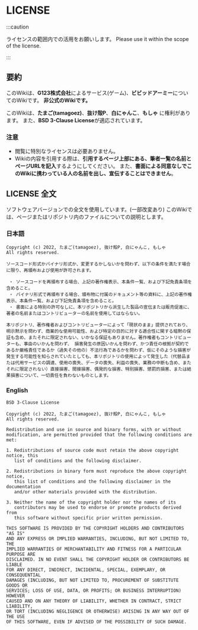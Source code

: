 # LICENSE

:::caution

ライセンスの範囲内での活用をお願いします。
Please use it within the scope of the license.

:::

## 要約
このWikiは、**G123株式会社**によるサービス(ゲーム)、**ビビッドアーミー**についてのWikiです。
**非公式のWikiです。**

このWikiは、**たまご(tamagoez)**、**抜け殻P**、**白にゃんこ**、**もしゃ** に権利があります。
また、**BSD 3-Clause License**が適応されています。

### 注意
 - 閲覧に特別なライセンスは必要ありません。
 - Wikiの内容を引用する際は、**引用するページ上部にある、筆者一覧の名前とページURLを記入**するようにしてください。
また、**書面による同意なしでこのWikiに携わっている人の名前を出し、宣伝することはできません**。

## LICENSE 全文
ソフトウェアバージョンでの全文を使用しています。(一部改変あり)
このWikiでは、ページまたはリポジトリ内のファイルについての説明とします。

### 日本語
```
Copyright (c) 2022, たまご(tamagoez), 抜け殻P, 白にゃんこ, もしゃ
All rights reserved.

ソースコード形式かバイナリ形式か、変更するかしないかを問わず、以下の条件を満たす場合に限り、再頒布および使用が許可されます。

 ・ ソースコードを再頒布する場合、上記の著作権表示、本条件一覧、および下記免責条項を含めること。
 ・ バイナリ形式で再頒布する場合、頒布物に付属のドキュメント等の資料に、上記の著作権表示、本条件一覧、および下記免責条項を含めること。
 ・ 書面による特別の許可なしに、本リポジトリから派生した製品の宣伝または販売促進に、著者の名前またはコントリビューターの名前を使用してはならない。

本リポジトリ、著作権者およびコントリビューターによって「現状のまま」提供されており、明示黙示を問わず、商業的な使用可能性、および特定の目的に対する適合性に関する暗黙の保証も含め、またそれに限定されない、いかなる保証もありません。著作権者もコントリビューターも、事由のいかんを問わず、 損害発生の原因いかんを問わず、かつ責任の根拠が契約であるか厳格責任であるか（過失その他の）不法行為であるかを問わず、仮にそのような損害が発生する可能性を知らされていたとしても、本リポジトリの使用によって発生した（代替品または代用サービスの調達、使用の喪失、データの喪失、利益の喪失、業務の中断も含め、またそれに限定されない）直接損害、間接損害、偶発的な損害、特別損害、懲罰的損害、または結果損害について、一切責任を負わないものとします。
```

### English
```
BSD 3-Clause License

Copyright (c) 2022, たまご(tamagoez), 抜け殻P, 白にゃんこ, もしゃ
All rights reserved.

Redistribution and use in source and binary forms, with or without
modification, are permitted provided that the following conditions are met:

1. Redistributions of source code must retain the above copyright notice, this
   list of conditions and the following disclaimer.

2. Redistributions in binary form must reproduce the above copyright notice,
   this list of conditions and the following disclaimer in the documentation
   and/or other materials provided with the distribution.

3. Neither the name of the copyright holder nor the names of its
   contributors may be used to endorse or promote products derived from
   this software without specific prior written permission.

THIS SOFTWARE IS PROVIDED BY THE COPYRIGHT HOLDERS AND CONTRIBUTORS "AS IS"
AND ANY EXPRESS OR IMPLIED WARRANTIES, INCLUDING, BUT NOT LIMITED TO, THE
IMPLIED WARRANTIES OF MERCHANTABILITY AND FITNESS FOR A PARTICULAR PURPOSE ARE
DISCLAIMED. IN NO EVENT SHALL THE COPYRIGHT HOLDER OR CONTRIBUTORS BE LIABLE
FOR ANY DIRECT, INDIRECT, INCIDENTAL, SPECIAL, EXEMPLARY, OR CONSEQUENTIAL
DAMAGES (INCLUDING, BUT NOT LIMITED TO, PROCUREMENT OF SUBSTITUTE GOODS OR
SERVICES; LOSS OF USE, DATA, OR PROFITS; OR BUSINESS INTERRUPTION) HOWEVER
CAUSED AND ON ANY THEORY OF LIABILITY, WHETHER IN CONTRACT, STRICT LIABILITY,
OR TORT (INCLUDING NEGLIGENCE OR OTHERWISE) ARISING IN ANY WAY OUT OF THE USE
OF THIS SOFTWARE, EVEN IF ADVISED OF THE POSSIBILITY OF SUCH DAMAGE.
```
